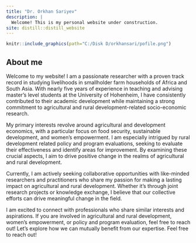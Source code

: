 ```yaml
---
title: "Dr. Orkhan Sariyev"
description: |
  Welcome! This is my personal website under construction.
site: distill::distill_website
---
```


```r
knitr::include_graphics(path="C:/Disk D/orkhansari/pofile.png")


```

## About me

Welcome to my website! I am a passionate researcher with a proven track record in studying livelihoods in smallholder farm households of Africa and South Asia. With nearly five years of experience in teaching and advising master's level students at the University of Hohenheim, I have consistently contributed to their academic development while maintaining a strong commitment to agricultural and rural development-related socio-economic research.

My primary interests revolve around agricultural and development economics, with a particular focus on food security, sustainable development, and women's empowerment. I am especially intrigued by rural development related policy and program evaluations, seeking to evaluate their effectiveness and identify areas for improvement. By examining these crucial aspects, I aim to drive positive change in the realms of agricultural and rural development.

Currently, I am actively seeking collaborative opportunities with like-minded researchers and practitioners who share my passion for making a lasting impact on agricultural and rural development. Whether it's through joint research projects or knowledge exchange, I believe that our collective efforts can drive meaningful change in the field.

I am excited to connect with professionals who share similar interests and aspirations. If you are involved in agricultural and rural development, women's empowerment, or policy and program evaluation, feel free to reach out! Let's explore how we can mutually benefit from our expertise. Feel free to reach out!
